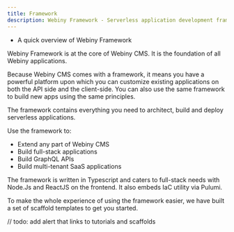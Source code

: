 ```yaml
---
title: Framework
description: Webiny Framework - Serverless application development framework. (Open-source, NodeJs, AWS, ReactJs).
---
```




<Alert type="success" title="WHAT YOU'LL LEARN">

- A quick overview of Webiny Framework

</Alert>

Webiny Framework is at the core of Webiny CMS. It is the foundation of all Webiny applications. 

Because Webiny CMS comes with a framework, it means you have a powerful platform upon which you can customize existing applications on both the API side and the client-side. You can also use the same framework to build new apps using the same principles. 

The framework contains everything you need to architect, build and deploy serverless applications.

Use the framework to:
- Extend any part of Webiny CMS
- Build full-stack applications
- Build GraphQL APIs
- Build multi-tenant SaaS applications

The framework is written in Typescript and caters to full-stack needs with Node.Js and ReactJS on the frontend. It also embeds IaC utility via Pulumi.

To make the whole experience of using the framework easier, we have built a set of scaffold templates to get you started. 

// todo: add alert that links to tutorials and scaffolds